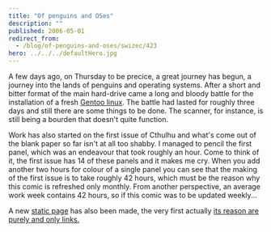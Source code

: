 ```yaml
---
title: "Of penguins and OSes"
description: ""
published: 2006-05-01
redirect_from:
  - /blog/of-penguins-and-oses/swizec/423
hero: ../../../defaultHero.jpg
---
```


A few days ago, on Thursday to be precice, a great journey has begun, a journey into the lands of penguins and operating systems. After a short and bitter format of the main hard-drive came a long and bloody battle for the installation of a fresh [Gentoo linux](http://gentoo.org). The battle had lasted for roughly three days and still there are some things to be done. The scanner, for instance, is still being a bourden that doesn't quite function.

Work has also started on the first issue of Cthulhu and what's come out of the blank paper so far isn't at all too shabby. I managed to pencil the first panel, which was an endeavour that took roughly an hour. Come to think of it, the first issue has 14 of these panels and it makes me cry. When you add another two hours for colour of a single panel you can see that the making of the first issue is to take roughly 42 hours, which must be the reason why this comic is refreshed only monthly. From another perspective, an average work week contains 42 hours, so if this comic was to be updated weekly...

A new [static page](https://swizec.com/index.php/mode=pages/submode=Links) has also been made, the very first actually [its](https://swizec.com/index.php/mode=pages/submode=Links)[ reason are purely and only ](https://swizec.com/index.php/mode=pages/submode=Links)[links.](https://swizec.com/index.php/mode=pages/submode=Links)
